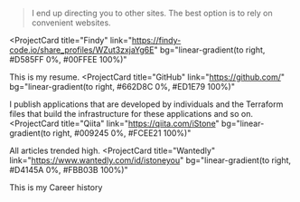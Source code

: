 > I end up directing you to other sites.
The best option is to rely on convenient websites.

<ProjectCard
  title="Findy"
  link="https://findy-code.io/share_profiles/WZut3zxjaYg6E"
  bg="linear-gradient(to right, #D585FF 0%, #00FFEE 100%)"
>
  This is my resume.
</ProjectCard>
<ProjectCard
  title="GitHub"
  link="https://github.com/"
  bg="linear-gradient(to right, #662D8C 0%, #ED1E79 100%)"
>
  I publish  applications that are developed by individuals and the Terraform files that build the infrastructure for these applications and so on.
</ProjectCard>
<ProjectCard
  title="Qiita"
  link="https://qiita.com/iStone"
  bg="linear-gradient(to right, #009245 0%, #FCEE21 100%)"
>
  All articles trended high.
</ProjectCard>
<ProjectCard
  title="Wantedly"
  link="https://www.wantedly.com/id/istoneyou"
  bg="linear-gradient(to right, #D4145A 0%, #FBB03B 100%)"
>
  This is my Career history
</ProjectCard>
